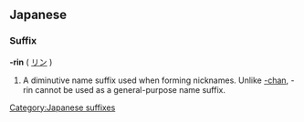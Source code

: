 {{see|rin}}
==Japanese==
===Suffix===
'''-rin''' ( [[リン]] )
#A diminutive name suffix used when forming nicknames.  Unlike [[-chan]], -rin cannot be used as a general-purpose name suffix.
[[Category:Japanese suffixes]]